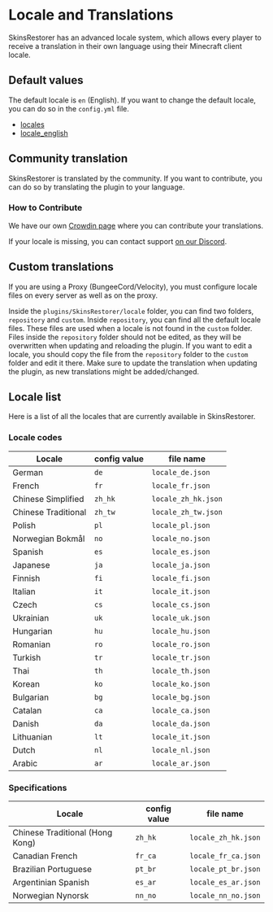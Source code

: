
# Locale and Translations

SkinsRestorer has an advanced locale system,
which allows every player to receive a translation in their own language using their Minecraft client locale.

## Default values

The default locale is `en` (English). If you want to change the default locale, you can do so in the `config.yml` file.

- [locales](https://github.com/SkinsRestorer/SkinsRestorer/tree/dev/shared/src/main/resources/locales)
- [locale_english](https://github.com/SkinsRestorer/SkinsRestorer/blob/dev/shared/src/main/resources/locales/locale.json)

## Community translation

SkinsRestorer is translated by the community. If you want to contribute, you can do so by translating the plugin to your language.

### How to Contribute

We have our own [Crowdin page](https://translate.skinsrestorer.net) where you can contribute your translations.

If your locale is missing, you can contact support [on our Discord](https://skinsrestorer.net/discord).

## Custom translations

<Callout type="warning" emoji="⚠️">
    If you are using a Proxy (BungeeCord/Velocity), you must configure locale files on every server as well as on the proxy.
</Callout>

Inside the `plugins/SkinsRestorer/locale` folder, you can find two folders, `repository` and `custom`.
Inside `repository`, you can find all the default locale files. These files are used when a locale is not found in the `custom` folder.
Files inside the `repository` folder should not be edited, as they will be overwritten when updating and reloading the plugin.
If you want to edit a locale, you should copy the file from the `repository` folder to the `custom` folder and edit it there.
Make sure to update the translation when updating the plugin, as new translations might be added/changed.

## Locale list

Here is a list of all the locales that are currently available in SkinsRestorer.

### Locale codes

| Locale              | config value | file name           |
|---------------------|--------------|---------------------|
| German              | `de`         | `locale_de.json`    |
| French              | `fr`         | `locale_fr.json`    |
| Chinese Simplified  | `zh_hk`      | `locale_zh_hk.json` |
| Chinese Traditional | `zh_tw`      | `locale_zh_tw.json` |
| Polish              | `pl`         | `locale_pl.json`    |
| Norwegian Bokmål    | `no`         | `locale_no.json`    |
| Spanish             | `es`         | `locale_es.json`    |
| Japanese            | `ja`         | `locale_ja.json`    |
| Finnish             | `fi`         | `locale_fi.json`    |
| Italian             | `it`         | `locale_it.json`    |
| Czech               | `cs`         | `locale_cs.json`    |
| Ukrainian           | `uk`         | `locale_uk.json`    |
| Hungarian           | `hu`         | `locale_hu.json`    |
| Romanian            | `ro`         | `locale_ro.json`    |
| Turkish             | `tr`         | `locale_tr.json`    |
| Thai                | `th`         | `locale_th.json`    |
| Korean              | `ko`         | `locale_ko.json`    |
| Bulgarian           | `bg`         | `locale_bg.json`    |
| Catalan             | `ca`         | `locale_ca.json`    |
| Danish              | `da`         | `locale_da.json`    |
| Lithuanian          | `lt`         | `locale_it.json`    |
| Dutch               | `nl`         | `locale_nl.json`    |
| Arabic              | `ar`         | `locale_ar.json`    |

### Specifications
| Locale                          | config value | file name           |
|---------------------------------|--------------|---------------------|
| Chinese Traditional (Hong Kong) | `zh_hk`      | `locale_zh_hk.json` |
| Canadian French                 | `fr_ca`      | `locale_fr_ca.json` |
| Brazilian Portuguese            | `pt_br`      | `locale_pt_br.json` |
| Argentinian Spanish             | `es_ar`      | `locale_es_ar.json` |
| Norwegian Nynorsk               | `nn_no`      | `locale_nn_no.json` |
